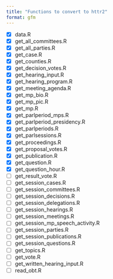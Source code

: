 ```yaml
---
title: "Functions to convert to httr2"
format: gfm
---
```



- [x] data.R
- [x] get_all_committees.R
- [x] get_all_parties.R
- [x] get_case.R
- [x] get_counties.R
- [x] get_decision_votes.R
- [x] get_hearing_input.R
- [x] get_hearing_program.R
- [x] get_meeting_agenda.R
- [x] get_mp_bio.R
- [x] get_mp_pic.R
- [x] get_mp.R
- [x] get_parlperiod_mps.R
- [x] get_parlperiod_presidency.R
- [x] get_parlperiods.R
- [x] get_parlsessions.R
- [x] get_proceedings.R
- [x] get_proposal_votes.R
- [x] get_publication.R
- [x] get_question.R
- [x] get_question_hour.R
- [ ] get_result_vote.R
- [ ] get_session_cases.R
- [ ] get_session_committees.R
- [ ] get_session_decisions.R
- [ ] get_session_delegations.R
- [ ] get_session_hearings.R
- [ ] get_session_meetings.R
- [ ] get_session_mp_speech_activity.R
- [ ] get_session_parties.R
- [ ] get_session_publications.R
- [ ] get_session_questions.R
- [ ] get_topics.R
- [ ] get_vote.R
- [ ] get_written_hearing_input.R
- [ ] read_obt.R
